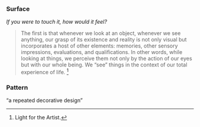### Surface

*If you were to touch it, how would it feel?*

> The first is that whenever we look at an object, whenever we see anything, our grasp of its existence and reality is not only visual but incorporates a host of other elements: memories, other sensory impressions, evaluations, and qualifications. In other words, while looking at things, we perceive them not only by the action of our eyes but with our whole being. We “see” things in the context of our total experience of life. [^1] 

[^1]: Light for the Artist.

### Pattern

"a repeated decorative design"

